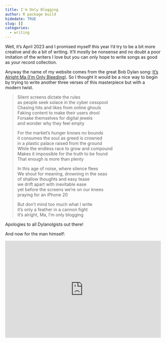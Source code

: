 ```yaml
---
title: I'm Only Blogging
author: R package build
hidedate: TRUE
slug: []
categories:
  - writing
---
```


Well, it's April 2023 and I promised myself this year I'd try to be a bit more
creative and do a bit of writing. It'll mostly be nonsense and no doubt a poor 
imitation of the writers I love but you can only hope to write songs as good as 
your record collection.

Anyway the name of my website comes from the great Bob Dylan song: [It's Alright Ma 
(I’m Only Bleeding)](https://www.bobdylan.com/songs/its-alright-ma-im-only-bleeding/).
So I thought it would be a nice way to begin by trying to write another three 
verses of this masterpiece but with a modern twist.

> Silent screens dictate the rules   
as people seek solace in the cyber cesspool  
Chasing hits and likes from online ghouls  
Faking content to make their users drool   
Forsake themselves for digital jewels  
and wonder why they feel empty   
> 
> For the market's hunger knows no bounds  
it consumes the soul as greed is crowned   
in a plastic palace raised from the ground   
While the endless race to grow and compound  
Makes it impossible for the truth to be found   
That enough is more than plenty   
>  
> In this age of noise, where silence flees   
We shout for meaning, drowning in the seas  
of shallow thoughts and easy tease  
we drift apart with inevitable ease   
yet before the screens we're on our knees    
praying for an iPhone 20 
>       
> But don't mind too much what I write  
it's only a feather in a cannon fight  
It’s alright, Ma, I’m only blogging 

Apologies to all Dylanolgists out there!

And now for the man himself:

<iframe width="100%" height="315" src="https://www.youtube.com/embed/JBNWkCsmqAY" title="YouTube video player" frameborder="0" allow="accelerometer; autoplay; clipboard-write; encrypted-media; gyroscope; picture-in-picture; web-share" allowfullscreen></iframe>

